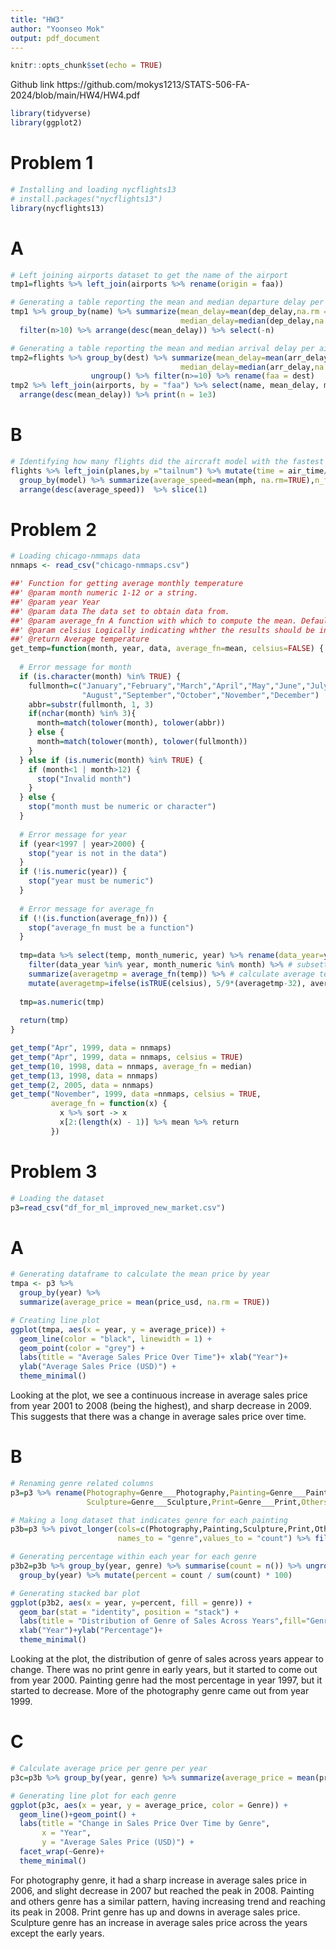```yaml
---
title: "HW3"
author: "Yoonseo Mok"
output: pdf_document
---
```


```r
knitr::opts_chunk$set(echo = TRUE)
```

Github link
https://github.com/mokys1213/STATS-506-FA-2024/blob/main/HW4/HW4.pdf


```r
library(tidyverse)
library(ggplot2)
```

# Problem 1
```r
# Installing and loading nycflights13
# install.packages("nycflights13")
library(nycflights13)
```

# A
```r
# Left joining airports dataset to get the name of the airport
tmp1=flights %>% left_join(airports %>% rename(origin = faa))

# Generating a table reporting the mean and median departure delay per airport
tmp1 %>% group_by(name) %>% summarize(mean_delay=mean(dep_delay,na.rm = T), 
                                      median_delay=median(dep_delay,na.rm=T),n=n()) %>% 
  filter(n>10) %>% arrange(desc(mean_delay)) %>% select(-n)

# Generating a table reporting the mean and median arrival delay per airport
tmp2=flights %>% group_by(dest) %>% summarize(mean_delay=mean(arr_delay,na.rm = T),
                                      median_delay=median(arr_delay,na.rm=T),n=n()) %>% 
                  ungroup() %>% filter(n>=10) %>% rename(faa = dest)
tmp2 %>% left_join(airports, by = "faa") %>% select(name, mean_delay, median_delay) %>% 
  arrange(desc(mean_delay)) %>% print(n = 1e3)
```

# B
```r
# Identifying how many flights did the aircraft model with the fastest average speed take
flights %>% left_join(planes,by ="tailnum") %>% mutate(time = air_time/60, mph = distance/time) %>%
  group_by(model) %>% summarize(average_speed=mean(mph, na.rm=TRUE),n_flights = n()) %>% 
  arrange(desc(average_speed))  %>% slice(1)
```

# Problem 2
```r
# Loading chicago-nmmaps data
nnmaps <- read_csv("chicago-nmmaps.csv")
```

```r
##' Function for getting average monthly temperature
##' @param month numeric 1-12 or a string.
##' @param year Year
##' @param data The data set to obtain data from.
##' @param average_fn A function with which to compute the mean. Default is mean.
##' @param celsius Logically indicating whther the results should be in celsius. Default FALSE.
##' @return Average temperature
get_temp=function(month, year, data, average_fn=mean, celsius=FALSE) {
  
  # Error message for month
  if (is.character(month) %in% TRUE) {
    fullmonth=c("January","February","March","April","May","June","July",
                "August","September","October","November","December")
    abbr=substr(fullmonth, 1, 3)
    if(nchar(month) %in% 3){
      month=match(tolower(month), tolower(abbr))
    } else {
      month=match(tolower(month), tolower(fullmonth))
    }
  } else if (is.numeric(month) %in% TRUE) {
    if (month<1 | month>12) {
      stop("Invalid month")
    }
  } else {
    stop("month must be numeric or character")
  }
  
  # Error message for year
  if (year<1997 | year>2000) {
    stop("year is not in the data")
  }
  if (!is.numeric(year)) {
    stop("year must be numeric")
  }
  
  # Error message for average_fn
  if (!(is.function(average_fn))) {
    stop("average_fn must be a function")
  }
  
  tmp=data %>% select(temp, month_numeric, year) %>% rename(data_year=year) %>% 
    filter(data_year %in% year, month_numeric %in% month) %>% # subsetting matching data
    summarize(averagetmp = average_fn(temp)) %>% # calculate average temperature based on function
    mutate(averagetmp=ifelse(isTRUE(celsius), 5/9*(averagetmp-32), averagetmp))
  
  tmp=as.numeric(tmp)
  
  return(tmp)
}
```

```r
get_temp("Apr", 1999, data = nnmaps)
get_temp("Apr", 1999, data = nnmaps, celsius = TRUE)
get_temp(10, 1998, data = nnmaps, average_fn = median)
get_temp(13, 1998, data = nnmaps)
get_temp(2, 2005, data = nnmaps)
get_temp("November", 1999, data =nnmaps, celsius = TRUE,
         average_fn = function(x) {
           x %>% sort -> x
           x[2:(length(x) - 1)] %>% mean %>% return
         })
```

# Problem 3
```r
# Loading the dataset
p3=read_csv("df_for_ml_improved_new_market.csv")
```

# A
```r
# Generating dataframe to calculate the mean price by year
tmpa <- p3 %>%
  group_by(year) %>%
  summarize(average_price = mean(price_usd, na.rm = TRUE))

# Creating line plot 
ggplot(tmpa, aes(x = year, y = average_price)) +
  geom_line(color = "black", linewidth = 1) +
  geom_point(color = "grey") +
  labs(title = "Average Sales Price Over Time")+ xlab("Year")+
  ylab("Average Sales Price (USD)") +
  theme_minimal()
```
Looking at the plot, we see a continuous increase in average sales price from year 2001 to 2008 (being the highest), and sharp decrease in 2009. This suggests that there was a change in average sales price over time. 

# B
```r
# Renaming genre related columns
p3=p3 %>% rename(Photography=Genre___Photography,Painting=Genre___Painting,
                 Sculpture=Genre___Sculpture,Print=Genre___Print,Others=Genre___Others)

# Making a long dataset that indicates genre for each painting
p3b=p3 %>% pivot_longer(cols=c(Photography,Painting,Sculpture,Print,Others),
                        names_to = "genre",values_to = "count") %>% filter(count %in% 1) 

# Generating percentage within each year for each genre
p3b2=p3b %>% group_by(year, genre) %>% summarise(count = n()) %>% ungroup() %>%
  group_by(year) %>% mutate(percent = count / sum(count) * 100)

# Generating stacked bar plot
ggplot(p3b2, aes(x = year, y=percent, fill = genre)) +
  geom_bar(stat = "identity", position = "stack") +
  labs(title = "Distribution of Genre of Sales Across Years",fill="Genre")+
  xlab("Year")+ylab("Percentage")+
  theme_minimal()
```
Looking at the plot, the distribution of genre of sales across years appear to change. There was no print genre in early years, but it started to come out from year 2000. Painting genre had the most percentage in year 1997, but it started to decrease. More of the photography genre came out from year 1999.

# C
```r
# Calculate average price per genre per year
p3c=p3b %>% group_by(year, genre) %>% summarize(average_price = mean(price_usd, na.rm = TRUE)) %>% rename(Genre=genre)

# Generating line plot for each genre
ggplot(p3c, aes(x = year, y = average_price, color = Genre)) +
  geom_line()+geom_point() +
  labs(title = "Change in Sales Price Over Time by Genre",
       x = "Year",
       y = "Average Sales Price (USD)") +
  facet_wrap(~Genre)+
  theme_minimal()
```
For photography genre, it had a sharp increase in average sales price in 2006, and slight decrease in 2007 but reached the peak in 2008. Painting and others genre has a similar pattern, having increasing trend and reaching its peak in 2008. Print genre has up and downs in average sales price. Sculpture genre has an increase in average sales price across the years except the early years. 

